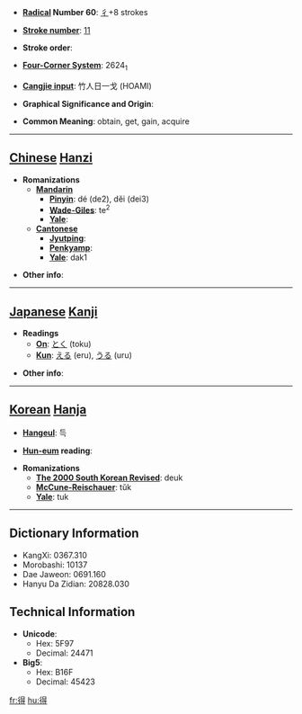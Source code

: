 * '''[[Wiktionary:Chinese radical index| Radical]] Number 60''': [[Wiktionary:Chinese radical index 彳|彳]]+8 strokes

* '''[[Wiktionary:Chinese total strokes index|Stroke number]]''': [[Wiktionary:Chinese total strokes index 11|11]]

* '''Stroke order''': 

* '''[[Wiktionary:Chinese four corner index|Four-Corner System]]''': 2624<sub>1</sub>

* '''[[Wiktionary:Chinese Cangjie index|Cangjie input]]''': 竹人日一戈 (HOAMI)

* '''Graphical Significance and Origin''': 

* '''Common Meaning''': obtain, get, gain, acquire

----

== [[Chinese]] [[Hanzi]] ==

* '''Romanizations'''
** '''[[Mandarin]]'''
*** '''[[Pinyin]]''': dé (de2), děi (dei3)
*** '''[[Wade-Giles]]''': te<sup>2</sup>
*** '''[[Yale]]''': 
** '''[[Cantonese]]'''
*** '''[[Jyutping]]''':
*** '''[[Penkyamp]]''': 
*** '''[[Yale]]''': dak1

* '''Other info''': 

----

== [[Japanese]] [[Kanji]] ==

* '''Readings'''
** '''[[On]]''': [[とく]] (toku)
** '''[[Kun]]''': [[える]] (eru), [[うる]] (uru)

* '''Other info''':  

----

== [[Korean]] [[Hanja]] ==

* '''[[Hangeul]]''': 득

* '''[[Hun-eum]] reading''': 

* '''Romanizations'''
** '''[[The 2000 South Korean Revised Romanization|The 2000 South Korean Revised]]''': deuk
** '''[[McCune-Reischauer]]''': tŭk
** '''[[Yale]]''': tuk

----

== Dictionary Information ==

* KangXi: 0367.310
* Morobashi: 10137
* Dae Jaweon: 0691.160
* Hanyu Da Zidian: 20828.030

== Technical Information ==

* '''Unicode''':
** Hex: 5F97
** Decimal: 24471
* '''Big5''':
** Hex: B16F
** Decimal: 45423

[[fr:得]]
[[hu:得]]